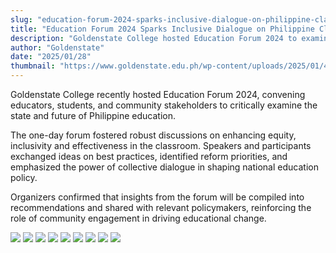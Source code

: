 ```yaml
---
slug: "education-forum-2024-sparks-inclusive-dialogue-on-philippine-classroom-reform"
title: "Education Forum 2024 Sparks Inclusive Dialogue on Philippine Classroom Reform"
description: "Goldenstate College hosted Education Forum 2024 to examine the state and future of Philippine education..."
author: "Goldenstate"
date: "2025/01/28"
thumbnail: "https://www.goldenstate.edu.ph/wp-content/uploads/2025/01/467770473_985467996958358_2210204053539899235_n.jpg"
---
```


Goldenstate College recently hosted Education Forum 2024, convening educators, students, and community stakeholders to critically examine the state and future of Philippine education.

The one-day forum fostered robust discussions on enhancing equity, inclusivity and effectiveness in the classroom. Speakers and participants exchanged ideas on best practices, identified reform priorities, and emphasized the power of collective dialogue in shaping national education policy.

Organizers confirmed that insights from the forum will be compiled into recommendations and shared with relevant policymakers, reinforcing the role of community engagement in driving educational change.

![](https://www.goldenstate.edu.ph/wp-content/uploads/2025/01/467770473_985467996958358_2210204053539899235_n.jpg)
![](https://www.goldenstate.edu.ph/wp-content/uploads/2025/01/467773295_985468096958348_421630370120842536_n.jpg)
![](https://www.goldenstate.edu.ph/wp-content/uploads/2025/01/467850820_985468110291680_2223142199006557191_n.jpg)
![](https://www.goldenstate.edu.ph/wp-content/uploads/2025/01/467859236_985467980291693_5463747208186674089_n.jpg)
![](https://www.goldenstate.edu.ph/wp-content/uploads/2025/01/467949260_985468196958338_206898850648100113_n.jpg)
![](https://www.goldenstate.edu.ph/wp-content/uploads/2025/01/468010670_985468443624980_8185072235491507138_n.jpg)
![](https://www.goldenstate.edu.ph/wp-content/uploads/2025/01/468041385_985468180291673_3045837749068035390_n.jpg)
![](https://www.goldenstate.edu.ph/wp-content/uploads/2025/01/468057125_985468076958350_775975156630161106_n.jpg)
![](https://www.goldenstate.edu.ph/wp-content/uploads/2025/01/467895943_985468413624983_4828120981577614421_n.jpg)
